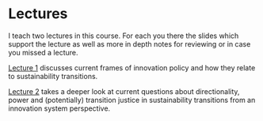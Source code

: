 # Lectures

I teach two lectures in this course.
For each you there the slides which support the lecture as well as more in depth notes for reviewing or in case you missed a lecture.

[Lecture 1](lecture1-notes.qmd) discusses current frames of innovation policy and how they relate to sustainability transitions.

[Lecture 2](lecture2-notes.qmd) takes a deeper look at current questions about directionality, power and (potentially) transition justice in sustainability transitions from an innovation system perspective.
